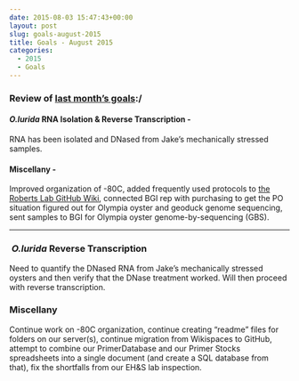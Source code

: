 ```yaml
---
date: 2015-08-03 15:47:43+00:00
layout: post
slug: goals-august-2015
title: Goals - August 2015
categories:
  - 2015
  - Goals
---
```


### Review of [last month's goals](https://robertslab.github.io/sams-notebook/posts/2015/2015-07-02-goals-july-2015.html):/





#### _O.lurida_ RNA Isolation & Reverse Transcription -



RNA has been isolated and DNased from Jake's mechanically stressed samples.



#### Miscellany -



Improved organization of -80C, added frequently used protocols to [the Roberts Lab GitHub Wiki](https://github.com/sr320/LabDocs/wiki), connected BGI rep with purchasing to get the PO situation figured out for Olympia oyster and geoduck genome sequencing, sent samples to BGI for Olympia oyster genome-by-sequencing (GBS).



* * *





###  _O.lurida_ Reverse Transcription



Need to quantify the DNased RNA from Jake's mechanically stressed oysters and then verify that the DNase treatment worked. Will then proceed with reverse transcription.



### Miscellany



Continue work on -80C organization, continue creating "readme" files for folders on our server(s), continue migration from Wikispaces to GitHub, attempt to combine our PrimerDatabase and our Primer Stocks spreadsheets into a single document (and create a SQL database from that), fix the shortfalls from our EH&S lab inspection.
